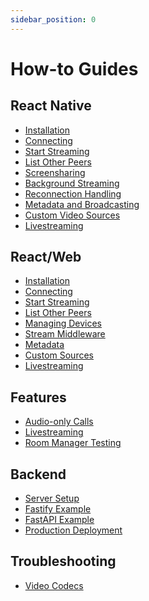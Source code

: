 ```yaml
---
sidebar_position: 0
---
```


# How-to Guides

## React Native

- [Installation](./react-native/installation)
- [Connecting](./react-native/connecting)
- [Start Streaming](./react-native/start-streaming)
- [List Other Peers](./react-native/list-other-peers)
- [Screensharing](./react-native/screensharing)
- [Background Streaming](./react-native/background-streaming)
- [Reconnection Handling](./react-native/reconnection-handling)
- [Metadata and Broadcasting](./react-native/metadata-and-broadcasting)
- [Custom Video Sources](./react-native/custom-video-sources/)
- [Livestreaming](./react-native/livestreaming)

## React/Web

- [Installation](./react/installation)
- [Connecting](./react/connecting)
- [Start Streaming](./react/start-streaming)
- [List Other Peers](./react/list-other-peers)
- [Managing Devices](./react/managing-devices)
- [Stream Middleware](./react/stream-middleware)
- [Metadata](./react/metadata)
- [Custom Sources](./react/custom-sources)
- [Livestreaming](./react/livestreaming)

## Features

- [Audio-only Calls](./features/audio-only-calls)
- [Livestreaming](./features/livestreaming)
- [Room Manager Testing](./features/room-manager-testing)

## Backend

- [Server Setup](./backend/server-setup)
- [Fastify Example](./backend/fastify-example)
- [FastAPI Example](./backend/fastapi-example)
- [Production Deployment](./backend/production-deployment)

## Troubleshooting

- [Video Codecs](./troubleshooting/video-codecs)
